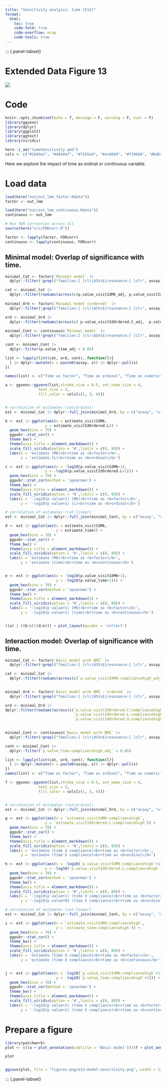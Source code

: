 ```yaml
---
title: "Sensitivity analysis: time (E13)"
format:
  html:
    toc: true
    code-fold: true
    code-overflow: wrap
    code-tools: true
---
```


::: {.panel-tabset}

# Extended Data Figure 13

![](figures-png/e13-model-sensitivity.png)

# Code

```r
knitr::opts_chunk$set(echo = T, message = F, warning = F, eval = F)
library(ggvenn)
library(dplyr)
library(ggplot2)
library(ggtext)
library(viridis)
```


```r
here::i_am("timeSensitivity.qmd")
cols <- c("#1b69a1", "#48a0af", "#71b5a9", "#ec6669", "#f39668", "#bd647d", "#832c9b", "#5f70a8")
```

Here we explore the impact of time as ordinal or continuous variable.

# Load data

```r
load(here("out/out_lmm_factor.Rdata"))
factor <- out_lmm

load(here("out/out_lmm_continuous.Rdata"))
continuous <- out_lmm

# Run FDR correction across all
source(here("src/FDRcorr.R"))

factor <- lapply(factor, FDRcorr)
continuous <- lapply(continuous, FDRcorr)
```

## Minimal model: Overlap of significance with time.

```r
minimal_Cat <- factor$`Minimal model` |>
  dplyr::filter(!grepl("families:[ ]clr|ASVs$|resonance:[ ]clr", assay) & x != 'ImmAge_gen_adj') 

cat <- minimal_Cat |> 
  dplyr::filter(rowSums(across(c(p.value_visitIdM6_adj, p.value_visitIdM4_adj, p.value_visitIdM2_adj), ~ . < 0.05)) > 0)
  
minimal_Ord <- factor$`Minimal model (ordered)` |>
  dplyr::filter(!grepl("families:[ ]clr|ASVs$|resonance:[ ]clr", assay) & x != 'ImmAge_gen_adj') 

ord <- minimal_Ord |> 
  dplyr::filter(rowSums(across(c( p.value_visitIdOrdered.C_adj,  p.value_visitIdOrdered.L_adj,  p.value_visitIdOrdered.Q_adj), ~ . < 0.05)) > 0)
  
minimal_Cont <- continuous$`Minimal model` |>
  dplyr::filter(!grepl("families:[ ]clr|ASVs$|resonance:[ ]clr", assay) & x != 'ImmAge_gen_adj') 

cont <- minimal_Cont |> 
  dplyr::filter(p.value_time_adj < 0.05)

list <- lapply(list(cat, ord, cont), function(l){
  l |> dplyr::mutate(x = paste0(assay, x)) |> dplyr::pull(x)
})

names(list) <- c("Time as factor", "Time as ordinal", "Time as numeric")

a <- ggvenn::ggvenn(list,stroke_size = 0.5, set_name_size = 4,
               text_size = 3,
               fill_color = cols[c(1, 3, 6)])


# correlation of estimates (cat/ordinal)
est <- minimal_Cat |> dplyr::full_join(minimal_Ord, by = c("assay", "x"), suffix = c("cat", "ord"))

b <- est |> ggplot(aes(x = estimate_visitIdM6,
                  y = estimate_visitIdOrdered.L)) +
  geom_hex(bins = 70) +
  ggpubr::stat_cor() +
  theme_bw() +
  theme(axis.title = element_markdown()) +
  scale_fill_viridis(option = 'H',limits = c(0, 80)) +
  labs(x = 'estimate (M6)<br>time as <b>factor</b>',
       y = 'estimate (L)<br>time as <b>ordinal</b>')

c <- est |> ggplot(aes(x = -log10(p.value_visitIdM6+1),
                  y = -log10(p.value_visitIdOrdered.L+1))) +
  geom_hex(bins = 70) +
  ggpubr::stat_cor(method = 'spearman') +
  theme_bw() +
  theme(axis.title = element_markdown()) +
  scale_fill_viridis(option = 'H',limits = c(0, 80)) +
  labs(x = '-log10(p value+1) (M6)<br>time as <b>factor</b>',
       y = '-log10(p value+1) (L)<br>time as <b>ordinal</b>')

# correlation of estimates (cat-linear)
est <- minimal_Cat |> dplyr::full_join(minimal_Cont, by = c("assay", "x"), suffix = c("cat", "ord"))

d <- est |> ggplot(aes(x = estimate_visitIdM6,
                       y = estimate_time)) +
  geom_hex(bins = 70) +
  ggpubr::stat_cor() +
  theme_bw() +
  theme(axis.title = element_markdown()) +
  scale_fill_viridis(option = 'H',limits = c(0, 80)) +
  labs(x = 'estimate (M6)<br>time as <b>factor</b>',
       y = 'estimate (time)<br>time as <b>continuous</b>')


e <- est |> ggplot(aes(x = -log10(p.value_visitIdM6+1),
                       y = -log10(p.value_time+1))) +
  geom_hex(bins = 70) +
  ggpubr::stat_cor(method = 'spearman') +
  theme_bw() +
  theme(axis.title = element_markdown()) +
  scale_fill_viridis(option = 'H',limits = c(0, 80)) +
  labs(x = '-log10(p value+1) (M6)<br>time as <b>factor</b>',
       y = '-log10(p value+1) (time)<br>time as <b>continuous</b>')


((a) | ((b/c)|(d/e))) + plot_layout(guides = 'collect')
```

## Interaction model: Overlap of significance with time.

```r
minimal_Cat <- factor$`Basic model with BMI` |>
  dplyr::filter(!grepl("families:[ ]clr|ASVs$|resonance:[ ]clr", assay) & x != 'ImmAge_gen_adj')  

cat <- minimal_Cat |> 
  dplyr::filter(rowSums(across(c(`p.value_visitIdM6:compliancehigh_adj`, `p.value_visitIdM4:compliancehigh_adj`, `p.value_visitIdM2:compliancehigh_adj`), ~ . < 0.05)) > 0)
  

minimal_Ord <- factor$`Basic model with BMI - ordered` |>
  dplyr::filter(!grepl("families:[ ]clr|ASVs$|resonance:[ ]clr", assay) & x != 'ImmAge_gen_adj')

ord <- minimal_Ord |> 
dplyr::filter(rowSums(across(c(`p.value_visitIdOrdered.C:compliancehigh_adj`, 
                               `p.value_visitIdOrdered.L:compliancehigh_adj`, 
                               `p.value_visitIdOrdered.Q:compliancehigh_adj`), ~ . < 0.05)) > 0)
  

minimal_Cont <- continuous$`Basic model with BMI` |>
  dplyr::filter(!grepl("families:[ ]clr|ASVs$|resonance:[ ]clr", assay) & x != 'ImmAge_gen_adj') 

cont <- minimal_Cont |> 
  dplyr::filter(`p.value_time:compliancehigh_adj` < 0.05)

list <- lapply(list(cat, ord, cont), function(l){
  l |> dplyr::mutate(x = paste0(assay, x)) |> dplyr::pull(x)
})
names(list) <- c("Time as factor", "Time as ordinal", "Time as numeric")

f <- ggvenn::ggvenn(list,stroke_size = 0.5, set_name_size = 4,
               text_size = 3,
               fill_color = cols[c(1, 3, 6)])


# correlation of estimates (cat/ordinal)
est <- minimal_Cat |> dplyr::full_join(minimal_Ord, by = c("assay", "x"), suffix = c("cat", "ord"))

g <- est |> ggplot(aes(x = `estimate_visitIdM6:compliancehigh`,
                  y = `estimate_visitIdOrdered.L:compliancehigh`)) +
  geom_hex(bins = 70) +
  ggpubr::stat_cor() +
  theme_bw() +
  theme(axis.title = element_markdown()) +
  scale_fill_viridis(option = 'H',limits = c(0, 80)) +
  labs(x = 'estimate (time X compliance)<br>time as <b>factor</b>',
       y = 'estimate (time X compliance)<br>time as <b>ordinal</b>')

h <- est |> ggplot(aes(x = -log10(`p.value_visitIdM6:compliancehigh`+1),
                  y = -log10(`p.value_visitIdOrdered.L:compliancehigh`+1))) +
  geom_hex(bins = 70) +
  ggpubr::stat_cor(method = 'spearman') +
  theme_bw() +
  theme(axis.title = element_markdown()) +
  scale_fill_viridis(option = 'H',limits = c(0, 80)) +
  labs(x = '-log10(p value+1) (time X compliance)<br>time as <b>factor</b>',
       y = '-log10(p value+01 (time X compliance)<br>time as <b>ordinal</b>')

# correlation of estimates (cat-linear)
est <- minimal_Cat |> dplyr::full_join(minimal_Cont, by = c("assay", "x"), suffix = c("cat", "num"))

i <- est |> ggplot(aes(x = `estimate_visitIdM6:compliancehigh`,
                       y = `estimate_time:compliancehigh`)) +
  geom_hex(bins = 70) +
  ggpubr::stat_cor() +
  theme_bw() +
  theme(axis.title = element_markdown()) +
  scale_fill_viridis(option = 'H',limits = c(0, 80)) +
  labs(x = 'estimate (time X compliance)<br>time as <b>factor</b>',
       y = 'estimate (time X compliance)<br>time as <b>continuous</b>')


j <- est |> ggplot(aes(x = -log10(`p.value_visitIdM6:compliancehigh`+1),
                       y = -log10(`p.value_time:compliancehigh`+1))) +
  geom_hex(bins = 70) +
  ggpubr::stat_cor(method = 'spearman') +
  theme_bw() +
  theme(axis.title = element_markdown()) +
  scale_fill_viridis(option = 'H',limits = c(0, 80)) +
  labs(x = '-log10(p value+1) (time X compliance)<br>time as <b>factor</b>',
       y = '-log10(p value+1) (time X compliance)<br>time as <b>continuous</b>')
```



# Prepare a figure

```r
library(patchwork)
plot <- (((a + plot_annotation(subtitle = 'Basic model'))/(f + plot_annotation(subtitle = 'Interaction model'))) | ((b|c)/(d|e)/(g|h)/(i|j))) + plot_layout(guide = 'collect') + plot_annotation(tag_levels = 'a')

plot


ggsave(plot, file = "figures-png/e13-model-sensitivity.png", width = 12, height = 14, dpi = 600)
```

::: {.panel-tabset}